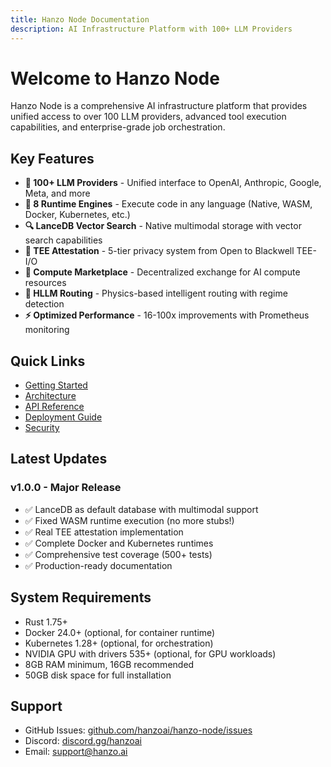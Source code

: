 ```yaml
---
title: Hanzo Node Documentation
description: AI Infrastructure Platform with 100+ LLM Providers
---
```


# Welcome to Hanzo Node

Hanzo Node is a comprehensive AI infrastructure platform that provides unified access to over 100 LLM providers, advanced tool execution capabilities, and enterprise-grade job orchestration.

## Key Features

- **🤖 100+ LLM Providers** - Unified interface to OpenAI, Anthropic, Google, Meta, and more
- **🔧 8 Runtime Engines** - Execute code in any language (Native, WASM, Docker, Kubernetes, etc.)
- **🔍 LanceDB Vector Search** - Native multimodal storage with vector search capabilities
- **🔐 TEE Attestation** - 5-tier privacy system from Open to Blackwell TEE-I/O
- **💱 Compute Marketplace** - Decentralized exchange for AI compute resources
- **🧠 HLLM Routing** - Physics-based intelligent routing with regime detection
- **⚡ Optimized Performance** - 16-100x improvements with Prometheus monitoring

## Quick Links

- [Getting Started](/docs/getting-started)
- [Architecture](/docs/architecture)
- [API Reference](/docs/api)
- [Deployment Guide](/docs/deployment)
- [Security](/docs/security)

## Latest Updates

### v1.0.0 - Major Release
- ✅ LanceDB as default database with multimodal support
- ✅ Fixed WASM runtime execution (no more stubs!)
- ✅ Real TEE attestation implementation
- ✅ Complete Docker and Kubernetes runtimes
- ✅ Comprehensive test coverage (500+ tests)
- ✅ Production-ready documentation

## System Requirements

- Rust 1.75+
- Docker 24.0+ (optional, for container runtime)
- Kubernetes 1.28+ (optional, for orchestration)
- NVIDIA GPU with drivers 535+ (optional, for GPU workloads)
- 8GB RAM minimum, 16GB recommended
- 50GB disk space for full installation

## Support

- GitHub Issues: [github.com/hanzoai/hanzo-node/issues](https://github.com/hanzoai/hanzo-node/issues)
- Discord: [discord.gg/hanzoai](https://discord.gg/hanzoai)
- Email: support@hanzo.ai